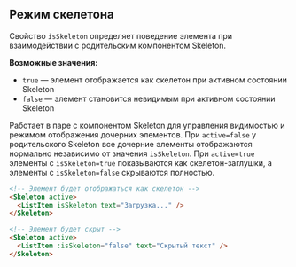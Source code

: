 ## Режим скелетона

Свойство `isSkeleton` определяет поведение элемента при взаимодействии с родительским компонентом Skeleton.

**Возможные значения:**

- `true` — элемент отображается как скелетон при активном состоянии Skeleton
- `false` — элемент становится невидимым при активном состоянии Skeleton

Работает в паре с компонентом Skeleton для управления видимостью и режимом отображения дочерних элементов. При `active=false` у родительского Skeleton все дочерние элементы отображаются нормально независимо от значения `isSkeleton`. При `active=true` элементы с `isSkeleton=true` показываются как скелетон-заглушки, а элементы с `isSkeleton=false` скрываются полностью.

```html
<!-- Элемент будет отображаться как скелетон -->
<Skeleton active>
  <ListItem isSkeleton text="Загрузка..." />
</Skeleton>

<!-- Элемент будет скрыт -->
<Skeleton active>
  <ListItem :isSkeleton="false" text="Скрытый текст" />
</Skeleton>
```
